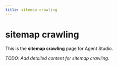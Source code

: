 ```yaml
---
title: sitemap crawling
---
```


# sitemap crawling

This is the **sitemap crawling** page for Agent Studio.

_TODO: Add detailed content for sitemap crawling._
